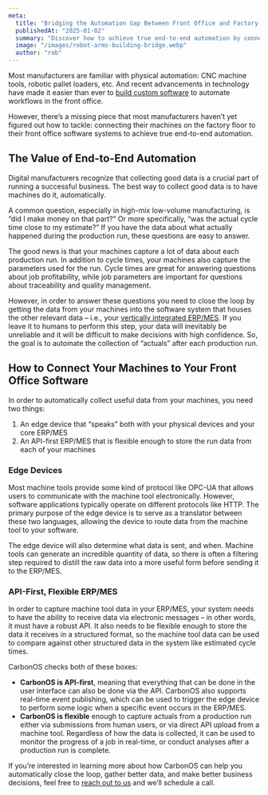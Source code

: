 ```yaml
---
meta:
  title: "Bridging the Automation Gap Between Front Office and Factory Floor"
  publishedAt: "2025-01-02"
  summary: "Discover how to achieve true end-to-end automation by connecting your factory floor machines to your front office software. Learn about the key components needed: edge devices for machine communication and API-first ERP/MES systems for data integration. See how CarbonOS enables automated data collection for better business insights."
  image: "/images/robot-arms-building-bridge.webp"
  author: "rob"
---
```


Most manufacturers are familiar with physical automation: CNC machine tools, robotic pallet loaders, etc. And recent advancements in technology have made it easier than ever to [build custom software](/learn/build-custom-applications) to automate workflows in the front office.

However, there’s a missing piece that most manufacturers haven’t yet figured out how to tackle: connecting their machines on the factory floor to their front office software systems to achieve true end-to-end automation.

## The Value of End-to-End Automation

Digital manufacturers recognize that collecting good data is a crucial part of running a successful business. The best way to collect good data is to have machines do it, automatically.

A common question, especially in high-mix low-volume manufacturing, is “did I make money on that part?” Or more specifically, “was the actual cycle time close to my estimate?” If you have the data about what actually happened during the production run, these questions are easy to answer.

The good news is that your machines capture a lot of data about each production run. In addition to cycle times, your machines also capture the parameters used for the run. Cycle times are great for answering questions about job profitability, while job parameters are important for questions about traceability and quality management.

However, in order to answer these questions you need to close the loop by getting the data from your machines into the software system that houses the other relevant data – i.e., your [vertically integrated ERP/MES](/learn/vertically-integrated-stack). If you leave it to humans to perform this step, your data will inevitably be unreliable and it will be difficult to make decisions with high confidence. So, the goal is to automate the collection of “actuals” after each production run.

## How to Connect Your Machines to Your Front Office Software

In order to automatically collect useful data from your machines, you need two things:

1. An edge device that “speaks” both with your physical devices and your core ERP/MES
2. An API-first ERP/MES that is flexible enough to store the run data from each of your machines

### Edge Devices

Most machine tools provide some kind of protocol like OPC-UA that allows users to communicate with the machine tool electronically. However, software applications typically operate on different protocols like HTTP. The primary purpose of the edge device is to serve as a translator between these two languages, allowing the device to route data from the machine tool to your software.

The edge device will also determine what data is sent, and when. Machine tools can generate an incredible quantity of data, so there is often a filtering step required to distill the raw data into a more useful form before sending it to the ERP/MES.

### API-First, Flexible ERP/MES

In order to capture machine tool data in your ERP/MES, your system needs to have the ability to receive data via electronic messages – in other words, it must have a robust API. It also needs to be flexible enough to store the data it receives in a structured format, so the machine tool data can be used to compare against other structured data in the system like estimated cycle times.

CarbonOS checks both of these boxes:

- **CarbonOS is API-first**, meaning that everything that can be done in the user interface can also be done via the API. CarbonOS also supports real-time event publishing, which can be used to trigger the edge device to perform some logic when a specific event occurs in the ERP/MES.
- **CarbonOS is flexible** enough to capture actuals from a production run either via submissions from human users, or via direct API upload from a machine tool. Regardless of how the data is collected, it can be used to monitor the progress of a job in real-time, or conduct analyses after a production run is complete.

If you’re interested in learning more about how CarbonOS can help you automatically close the loop, gather better data, and make better business decisions, feel free to [reach out to us](/contact) and we’ll schedule a call.
